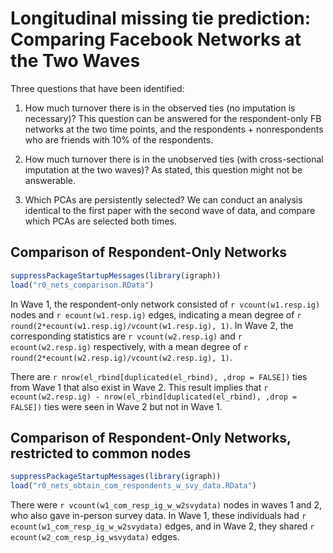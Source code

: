 Longitudinal missing tie prediction: Comparing Facebook Networks at the Two Waves
========================================================


Three questions that have been identified:     

1.  How much turnover there is in the observed ties (no imputation is necessary)?
This question can be answered for the respondent-only FB networks at the two time points, and
the respondents + nonrespondents who are friends with 10% of the respondents.

2.	How much turnover there is in the unobserved ties (with cross-sectional imputation at the two waves)?
As stated, this question might not be answerable. 

3.	Which PCAs are persistently selected?
We can conduct an analysis identical to the first paper with the second wave of data, and compare which PCAs are selected both times.

## Comparison of Respondent-Only Networks
```r
suppressPackageStartupMessages(library(igraph))
load("r0_nets_comparison.RData")
```

In Wave 1, the respondent-only network consisted of `r vcount(w1.resp.ig)` nodes and `r ecount(w1.resp.ig)` edges, indicating a mean degree of 
`r round(2*ecount(w1.resp.ig)/vcount(w1.resp.ig), 1)`. In Wave 2, the corresponding statistics are `r vcount(w2.resp.ig)` and `r ecount(w2.resp.ig)` respectively, with a mean degree of `r round(2*ecount(w2.resp.ig)/vcount(w2.resp.ig), 1)`.  

There are `r nrow(el_rbind[duplicated(el_rbind), ,drop = FALSE])` ties from Wave 1 that also exist in Wave 2. This result implies that 
`r ecount(w2.resp.ig) - nrow(el_rbind[duplicated(el_rbind), ,drop = FALSE])`
ties were seen in Wave 2 but not in Wave 1.

## Comparison of Respondent-Only Networks, restricted to common nodes
```r
suppressPackageStartupMessages(library(igraph))
load("r0_nets_obtain_com_respondents_w_svy_data.RData")
```

There were `r vcount(w1_com_resp_ig_w_w2svydata)` nodes in waves 1 and 2, who also gave in-person survey data. In Wave 1, these individuals had `r ecount(w1_com_resp_ig_w_w2svydata)` edges, and in Wave 2, they shared `r ecount(w2_com_resp_ig_wsvydata)` edges.   





